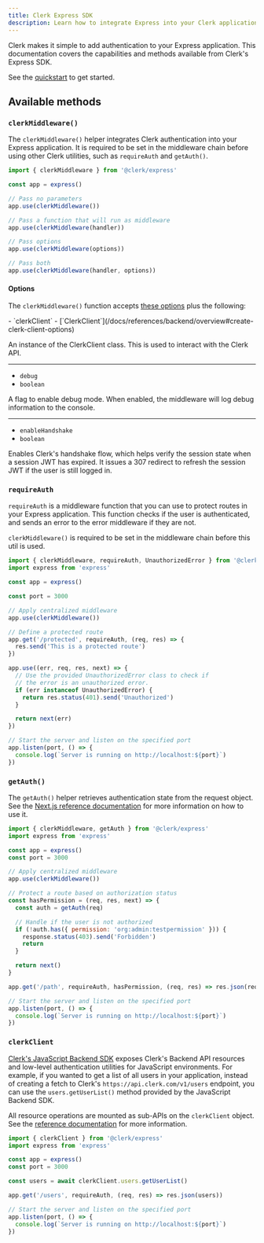 ```yaml
---
title: Clerk Express SDK
description: Learn how to integrate Express into your Clerk application.
---
```


Clerk makes it simple to add authentication to your Express application. This documentation covers the capabilities and methods available from Clerk's Express SDK.

See the [quickstart](/docs/quickstarts/express) to get started.

## Available methods

### `clerkMiddleware()`

The `clerkMiddleware()` helper integrates Clerk authentication into your Express application. It is required to be set in the middleware chain before using other Clerk utilities, such as `requireAuth` and `getAuth()`.

```js
import { clerkMiddleware } from '@clerk/express'

const app = express()

// Pass no parameters
app.use(clerkMiddleware())

// Pass a function that will run as middleware
app.use(clerkMiddleware(handler))

// Pass options
app.use(clerkMiddleware(options))

// Pass both
app.use(clerkMiddleware(handler, options))
```

#### Options

The `clerkMiddleware()` function accepts [these options](https://clerk.com/docs/references/nextjs/clerk-middleware#clerk-middleware-options) plus the following:

<Properties>
  - `clerkClient`
  - [`ClerkClient`](/docs/references/backend/overview#create-clerk-client-options)

  An instance of the ClerkClient class. This is used to interact with the Clerk API.

  ---

  - `debug`
  - `boolean`

  A flag to enable debug mode. When enabled, the middleware will log debug information to the console.

  ---

  - `enableHandshake`
  - `boolean`

  Enables Clerk's handshake flow, which helps verify the session state when a session JWT has expired. It issues a 307 redirect to refresh the session JWT if the user is still logged in.
</Properties>

### `requireAuth`

`requireAuth` is a middleware function that you can use to protect routes in your Express application. This function checks if the user is authenticated, and sends an error to the error middleware if they are not.

`clerkMiddleware()` is required to be set in the middleware chain before this util is used.

```js
import { clerkMiddleware, requireAuth, UnauthorizedError } from '@clerk/express'
import express from 'express'

const app = express()

const port = 3000

// Apply centralized middleware
app.use(clerkMiddleware())

// Define a protected route
app.get('/protected', requireAuth, (req, res) => {
  res.send('This is a protected route')
})

app.use((err, req, res, next) => {
  // Use the provided UnauthorizedError class to check if
  // the error is an unauthorized error.
  if (err instanceof UnauthorizedError) {
    return res.status(401).send('Unauthorized')
  }

  return next(err)
})

// Start the server and listen on the specified port
app.listen(port, () => {
  console.log(`Server is running on http://localhost:${port}`)
})
```

### `getAuth()`

The `getAuth()` helper retrieves authentication state from the request object. See the [Next.js reference documentation](https://clerk.com/docs/references/nextjs/get-auth) for more information on how to use it.

```js
import { clerkMiddleware, getAuth } from '@clerk/express'
import express from 'express'

const app = express()
const port = 3000

// Apply centralized middleware
app.use(clerkMiddleware())

// Protect a route based on authorization status
const hasPermission = (req, res, next) => {
  const auth = getAuth(req)

  // Handle if the user is not authorized
  if (!auth.has({ permission: 'org:admin:testpermission' })) {
    response.status(403).send('Forbidden')
    return
  }

  return next()
}

app.get('/path', requireAuth, hasPermission, (req, res) => res.json(req.auth))

// Start the server and listen on the specified port
app.listen(port, () => {
  console.log(`Server is running on http://localhost:${port}`)
})
```

### `clerkClient`

[Clerk's JavaScript Backend SDK](/docs/references/backend/overview) exposes Clerk's Backend API resources and low-level authentication utilities for JavaScript environments. For example, if you wanted to get a list of all users in your application, instead of creating a fetch to Clerk's `https://api.clerk.com/v1/users` endpoint, you can use the `users.getUserList()` method provided by the JavaScript Backend SDK.

All resource operations are mounted as sub-APIs on the `clerkClient` object. See the [reference documentation](/docs/references/backend/overview#usage) for more information.

```js
import { clerkClient } from '@clerk/express'
import express from 'express'

const app = express()
const port = 3000

const users = await clerkClient.users.getUserList()

app.get('/users', requireAuth, (req, res) => res.json(users))

// Start the server and listen on the specified port
app.listen(port, () => {
  console.log(`Server is running on http://localhost:${port}`)
})
```
